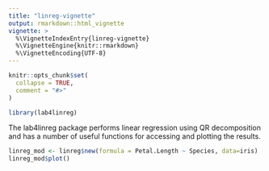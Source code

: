 ```yaml
---
title: "linreg-vignette"
output: rmarkdown::html_vignette
vignette: >
  %\VignetteIndexEntry{linreg-vignette}
  %\VignetteEngine{knitr::rmarkdown}
  %\VignetteEncoding{UTF-8}
---
```


```r
knitr::opts_chunk$set(
  collapse = TRUE,
  comment = "#>"
)
```

```r
library(lab4linreg)
```

The lab4linreg package performs linear regression using QR decomposition and has a number of useful functions for accessing and plotting the results.

```r
linreg_mod <- linreg$new(formula = Petal.Length ~ Species, data=iris)
linreg_mod$plot()
```
